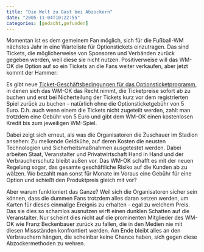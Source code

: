 ```yaml
---
title: "Die Welt zu Gast bei Abzockern"
date: "2005-11-04T10:22:55"
categories: [gedacht,gefunden]
---
```


Momentan ist es dem gemeinem Fan möglich, sich für die Fußball-WM nächstes Jahr in eine Warteliste für Optionstickets einzutragen. Das sind Tickets, die möglicherweise von Sponsoren und Verbänden zurück gegeben werden, weil diese sie nicht nutzen. Positiverweise will das WM-OK die Option auf so ein Tickets an die Fans weiter verkaufen, aber jetzt kommt der Hammer:

Es gibt neue [Ticket-Geschäftsbedingungen für das Optionsticketprogramm](http://tickets.fifaworldcup.com/contexthelp/wmd/atgb.htm#batgb), in denen sich das WM-OK das Recht nimmt, die Ticketpreise sofort ab zu buchen und erst bei Nicherteilung der Tickets kurz vor dem registrierten Spiel zurück zu buchen - natürlich ohne die Optionsticketgebühr von 5 Euro. D.h. auch wenn einem die Tickets nicht zugeteilt werden, zahlt man trotzdem eine Gebühr von 5 Euro und gibt dem WM-OK einen kostenlosen Kredit bis zum jeweiligen WM-Spiel.

Dabei zeigt sich erneut, als was die Organisatoren die Zuschauer im Stadion ansehen: Zu melkende Geldkühe, auf deren Kosten die neusten Technologien und Sicherheitsmaßnahmen ausgetestet werden. Dabei arbeiten Staat, Veranstalter und Privatwirtschaft Hand in Hand und der Verbraucherschutz bleibt außen vor. Das WM-OK schafft es mit der neuen Regelung sogar, das gesamte geschäftliche Risiko auf die Kunden ab zu wälzen. Wo bezahlt man sonst für Monate im Voraus eine Gebühr für eine Option und schießt den Produktpreis gleich mit vor? 

Aber warum funktioniert das Ganze? Weil sich die Organisatoren sicher sein können, dass die dummen Fans trotzdem alles daran setzen werden, um Karten für dieses einmalige Ereignis zu erhalten - egal zu welchem Preis. Das sie dies so schamlos ausnutzen wirft einen dunklen Schatten auf die Veranstalter. Nur scheint dies nicht auf die prominenten Mitglieder des WM-OK wie Franz Beckenbauer zurück zu fallen, die in den Medien nie mit diesen Missständen konfrontiert werden. Am Ende bleibt alles an den Verbrauchern hängen, die scheinbar keine Chance haben, sich gegen diese Abzockermethoden zu wehren.
